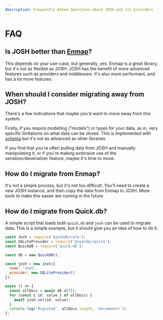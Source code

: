 ```yaml
---
description: Frequently Asked Questions about JOSH and its providers
---
```


# FAQ

## Is JOSH better than [Enmap](https://enmap.evie.dev)?

This depends on your use-case, but generally, yes. Enmap is a great library, but it's not as flexible as JOSH. JOSH has the benefit of more advanced features such as providers and middleware. It's also more performant, and has a lot more features.

## When should I consider migrating away from JOSH?

There's a few indications that maybe you'd want to move away from this system.

Firstly, if you require modelling ("models") or types for your data, as in, very specific limitations on what data can be stored. This is implemented with [schema](/docs/schema) but it's not as advanced as other libraries.

If you find that you're often pulling data from JOSH and manually manipulating it, or if you're making extensive use of the serializer/deserializer feature, maybe it's time to move.

## How do I migrate from Enmap?

It's not a simple process, but it's not too difficult. You'll need to create a new JOSH instance, and then copy the data from Enmap to JOSH. More tools to make this easier are coming in the future

## How do I migrate from Quick.db?

A simple script that loads both `quick.db` and `josh` can be used to migrate data. This is a simple example, but it should give you an idea of how to do it.

```js
const Josh = require('@joshdb/core');
const SQLiteProvider = require('@joshdb/sqlite');
const QuickDB = require('quick.db');

const db = new QuickDB();

const josh = new Josh({
  name: 'josh',
  provider: new SQLiteProvider()
});

async () => {
  const allDocs = await db.all();
  for (const { id, value } of allDocs) {
    await josh.set(id, value);
  }
  console.log('Migrated', allDocs.length, 'documents!');
};
```

